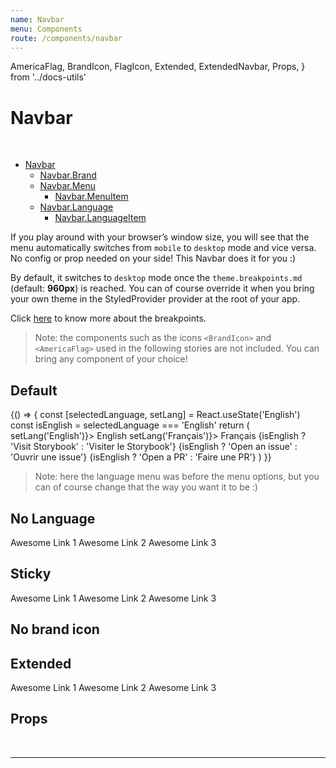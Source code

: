 ```yaml
---
name: Navbar
menu: Components
route: /components/navbar
---
```


  AmericaFlag,
  BrandIcon,
  FlagIcon,
  Extended,
  ExtendedNavbar,
  Props,
} from '../docs-utils'

# Navbar

<br/>

- [Navbar](#)
  - [Navbar.Brand](#navbarbrand)
  - [Navbar.Menu](#navbarmenu)
    - [Navbar.MenuItem](#navbarmenuitem)
  - [Navbar.Language](#navbarlanguage)
    - [Navbar.LanguageItem](#navbarlanguageitem)

If you play around with your browser’s window size, you will see that the menu automatically switches from `mobile` to `desktop` mode and vice versa.
No config or prop needed on your side! This Navbar does it for you :)

By default, it switches to `desktop` mode once the `theme.breakpoints.md` (default: **960px**) is reached. 
You can of course override it when you bring your own theme in the StyledProvider provider at the root of your app.

Click [here](https://material-ui.com/customization/default-theme/) to know more about the breakpoints.

> Note: the components such as the icons `<BrandIcon>` and `<AmericaFlag>` used in the following stories are not included. You
can bring any component of your choice!


## Default

<Playground>
  {() => {
     const [selectedLanguage, setLang] = React.useState('English')
    const isEnglish = selectedLanguage === 'English'
    return (
      <Navbar>
        <Navbar.Brand title="Components-extra">
          <BrandIcon />
        </Navbar.Brand>
        <Navbar.Language selectedLanguage={selectedLanguage}>
          <Navbar.LanguageItem label="english" onClick={() => setLang('English')}>
            English
          </Navbar.LanguageItem>
          <Navbar.LanguageItem label="french" onClick={() => setLang('Français')}>
            Français
          </Navbar.LanguageItem>
        </Navbar.Language>
        <Navbar.Menu>
          <Navbar.MenuItem href="/">
            {isEnglish ? 'Visit Storybook' : 'Visiter le Storybook'}
          </Navbar.MenuItem>
          <Navbar.MenuItem href="https://github.com/alexandre-lelain/components-extra/issues">
            {isEnglish ? 'Open an issue' : 'Ouvrir une issue'}
          </Navbar.MenuItem>
          <Navbar.MenuItem href="https://github.com/alexandre-lelain/components-extra/pulls">
            {isEnglish ? 'Open a PR' : 'Faire une PR'}
          </Navbar.MenuItem>
        </Navbar.Menu>
      </Navbar>
    )
  }}
</Playground>

> Note: here the language menu was before the menu options, but you can of course change that the way
you want it to be :)

## No Language

<Playground>
  <Navbar>
    <Navbar.Brand title="Awesome Navbar">
      <BrandIcon />
    </Navbar.Brand>
    <Navbar.Menu>
      <Navbar.MenuItem href="#">Awesome Link 1</Navbar.MenuItem>
      <Navbar.MenuItem href="#">Awesome Link 2</Navbar.MenuItem>
      <Navbar.MenuItem href="#">Awesome Link 3</Navbar.MenuItem>
    </Navbar.Menu>
  </Navbar>
</Playground>

## Sticky

<Playground>
  <div style={{ height: 300, overflow: 'auto' }}>
    <Navbar isSticky>
      <Navbar.Brand title="Awesome Navbar">
        <BrandIcon />
      </Navbar.Brand>
      <Navbar.Menu>
        <Navbar.MenuItem href="#">Awesome Link 1</Navbar.MenuItem>
        <Navbar.MenuItem href="#">Awesome Link 2</Navbar.MenuItem>
        <Navbar.MenuItem href="#">Awesome Link 3</Navbar.MenuItem>
      </Navbar.Menu>
    </Navbar>
    <div style={{ height: 800 }} />
  </div>
</Playground>

## No brand icon

<Playground>
  <Navbar>
    <Navbar.Brand title="Awesome Navbar" />
  </Navbar>
</Playground>

## Extended

<Extended name="Navbar">
  <ExtendedNavbar>
    <Navbar.Brand title="Awesome Navbar" />
    <Navbar.Menu>
      <Navbar.MenuItem href="#">Awesome Link 1</Navbar.MenuItem>
      <Navbar.MenuItem href="#">Awesome Link 2</Navbar.MenuItem>
      <Navbar.MenuItem href="#">Awesome Link 3</Navbar.MenuItem>
    </Navbar.Menu>
  </ExtendedNavbar>
</Extended>

## Props

<Props of={Navbar}/>

<br />
<hr />

## 

<Playground>

</Playground>

## 

<Playground>

</Playground>

## 

<Playground>

</Playground>

## 

<Playground>

</Playground>

## 

<Playground>

</Playground>

## 

<Playground>

</Playground>